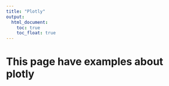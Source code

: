 ```yaml
---
title: "Plotly"
output: 
  html_document:
    toc: true
    toc_float: true
---
```


# This page have examples about plotly

